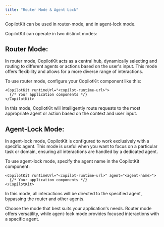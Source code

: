 ```yaml
---
title: "Router Mode & Agent Lock"
---
```


CopilotKit can be used in router-mode, and in agent-lock mode.

CopilotKit can operate in two distinct modes:

## Router Mode:
In router mode, CopilotKit acts as a central hub, dynamically selecting and routing to different agents or actions based on the user's input. This mode offers flexibility and allows for a more diverse range of interactions.

To use router mode, configure your CopilotKit component like this:

```tsx
<CopilotKit runtimeUrl="<copilot-runtime-url>">
  {/* Your application components */}
</CopilotKit>
```

In this mode, CopilotKit will intelligently route requests to the most appropriate agent or action based on the context and user input.

## Agent-Lock Mode:
In agent-lock mode, CopilotKit is configured to work exclusively with a specific agent. This mode is useful when you want to focus on a particular task or domain, ensuring all interactions are handled by a dedicated agent.

To use agent-lock mode, specify the agent name in the CopilotKit component:

```tsx
<CopilotKit runtimeUrl="<copilot-runtime-url>" agent="<agent-name>">
  {/* Your application components */}
</CopilotKit>
```

In this mode, all interactions will be directed to the specified agent, bypassing the router and other agents.

Choose the mode that best suits your application's needs. Router mode offers versatility, while agent-lock mode provides focused interactions with a specific agent.
